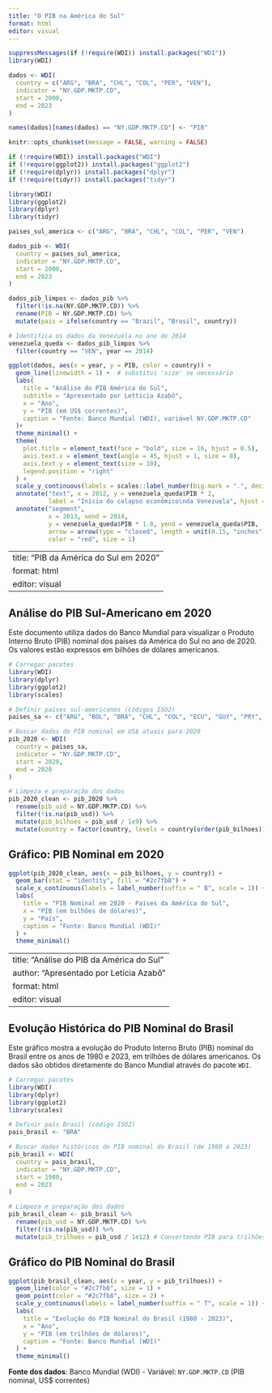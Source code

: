 ---
title: "O PIB na América do Sul"
format: html
editor: visual
---

```{r, echo=FALSE, message=FALSE, warning=FALSE}
suppressMessages(if (!require(WDI)) install.packages("WDI"))
library(WDI)

dados <- WDI(
  country = c("ARG", "BRA", "CHL", "COL", "PER", "VEN"),
  indicator = "NY.GDP.MKTP.CD",
  start = 2000,
  end = 2023
)

names(dados)[names(dados) == "NY.GDP.MKTP.CD"] <- "PIB"

```

```{r setup, include=FALSE}
knitr::opts_chunk$set(message = FALSE, warning = FALSE)
```

```{r echo=FALSE}
if (!require(WDI)) install.packages("WDI")
if (!require(ggplot2)) install.packages("ggplot2")
if (!require(dplyr)) install.packages("dplyr")
if (!require(tidyr)) install.packages("tidyr")

library(WDI)
library(ggplot2)
library(dplyr)
library(tidyr)
```

```{r echo=FALSE}
paises_sul_america <- c("ARG", "BRA", "CHL", "COL", "PER", "VEN")
```

```{r echo=FALSE}
dados_pib <- WDI(
  country = paises_sul_america,
  indicator = "NY.GDP.MKTP.CD",
  start = 2000,
  end = 2023
)
```

```{r echo=FALSE}
dados_pib_limpos <- dados_pib %>% 
  filter(!is.na(NY.GDP.MKTP.CD)) %>% 
  rename(PIB = NY.GDP.MKTP.CD) %>% 
  mutate(pais = ifelse(country == "Brazil", "Brasil", country))
```

```{r echo=FALSE}
# Identifica os dados da Venezuela no ano de 2014
venezuela_queda <- dados_pib_limpos %>%
  filter(country == "VEN", year == 2014)
```

```{r echo=FALSE}
ggplot(dados, aes(x = year, y = PIB, color = country)) +
  geom_line(linewidth = 1) +  # substitui 'size' se necessário
  labs(
    title = "Análise do PIB América do Sul",
    subtitle = "Apresentado por Lettícia Azabô",
    x = "Ano",
    y = "PIB (em US$ correntes)",
    caption = "Fonte: Banco Mundial (WDI), variável NY.GDP.MKTP.CD"
  )+
  theme_minimal() +
  theme(
    plot.title = element_text(face = "bold", size = 16, hjust = 0.5),
    axis.text.x = element_text(angle = 45, hjust = 1, size = 8),
    axis.text.y = element_text(size = 10),
    legend.position = "right"
  ) +
  scale_y_continuous(labels = scales::label_number(big.mark = ".", decimal.mark = ",")) +
  annotate("text", x = 2012, y = venezuela_queda$PIB * 2,
           label = "Início do colapso econômico\nda Venezuela", hjust = 0, size = 3.5) +
  annotate("segment", 
           x = 2013, xend = 2014, 
           y = venezuela_queda$PIB * 1.8, yend = venezuela_queda$PIB, 
           arrow = arrow(type = "closed", length = unit(0.15, "inches")),
           color = "red", size = 1)
```

---
title: "PIB da América do Sul em 2020"
format: html
editor: visual
---

## Análise do PIB Sul-Americano em 2020

Este documento utiliza dados do Banco Mundial para visualizar o Produto Interno Bruto (PIB) nominal dos países da América do Sul no ano de 2020. Os valores estão expressos em bilhões de dólares americanos.

```{r echo=FALSE}
# Carregar pacotes
library(WDI)
library(dplyr)
library(ggplot2)
library(scales)

# Definir países sul-americanos (códigos ISO2)
paises_sa <- c("ARG", "BOL", "BRA", "CHL", "COL", "ECU", "GUY", "PRY", "PER", "SUR", "URY", "VEN")

# Buscar dados do PIB nominal em US$ atuais para 2020
pib_2020 <- WDI(
  country = paises_sa,
  indicator = "NY.GDP.MKTP.CD",
  start = 2020,
  end = 2020
)

# Limpeza e preparação dos dados
pib_2020_clean <- pib_2020 %>%
  rename(pib_usd = NY.GDP.MKTP.CD) %>%
  filter(!is.na(pib_usd)) %>%
  mutate(pib_bilhoes = pib_usd / 1e9) %>%
  mutate(country = factor(country, levels = country[order(pib_bilhoes)]))
```

## Gráfico: PIB Nominal em 2020

```{r echo=FALSE}
ggplot(pib_2020_clean, aes(x = pib_bilhoes, y = country)) +
  geom_bar(stat = "identity", fill = "#2c7fb8") +
  scale_x_continuous(labels = label_number(suffix = " B", scale = 1)) +
  labs(
    title = "PIB Nominal em 2020 - Países da América do Sul",
    x = "PIB (em bilhões de dólares)",
    y = "País",
    caption = "Fonte: Banco Mundial (WDI)"
  ) +
  theme_minimal()
```

---
title: "Análise do PIB da América do Sul"
author: "Apresentado por Letícia Azabô"
format: html
editor: visual
---

## Evolução Histórica do PIB Nominal do Brasil

Este gráfico mostra a evolução do Produto Interno Bruto (PIB) nominal do Brasil entre os anos de 1980 e 2023, em trilhões de dólares americanos. Os dados são obtidos diretamente do Banco Mundial através do pacote `WDI`.

```{r echo=FALSE}
# Carregar pacotes
library(WDI)
library(dplyr)
library(ggplot2)
library(scales)

# Definir país Brasil (código ISO2)
pais_brasil <- "BRA"

# Buscar dados históricos do PIB nominal do Brasil (de 1980 a 2023)
pib_brasil <- WDI(
  country = pais_brasil,
  indicator = "NY.GDP.MKTP.CD",
  start = 1980,
  end = 2023
)

# Limpeza e preparação dos dados
pib_brasil_clean <- pib_brasil %>%
  rename(pib_usd = NY.GDP.MKTP.CD) %>%
  filter(!is.na(pib_usd)) %>%
  mutate(pib_trilhoes = pib_usd / 1e12) # Convertendo PIB para trilhões de dólares
```

## Gráfico do PIB Nominal do Brasil

```{r echo=FALSE}
ggplot(pib_brasil_clean, aes(x = year, y = pib_trilhoes)) +
  geom_line(color = "#2c7fb8", size = 1) +
  geom_point(color = "#2c7fb8", size = 2) +
  scale_y_continuous(labels = label_number(suffix = " T", scale = 1)) +
  labs(
    title = "Evolução do PIB Nominal do Brasil (1980 - 2023)",
    x = "Ano",
    y = "PIB (em trilhões de dólares)",
    caption = "Fonte: Banco Mundial (WDI)"
  ) +
  theme_minimal()
```

**Fonte dos dados**: Banco Mundial (WDI) - Variável: `NY.GDP.MKTP.CD` (PIB nominal, US\$ correntes)
